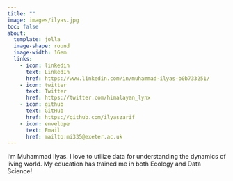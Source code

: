 ```yaml
---
title: ""
image: images/ilyas.jpg
toc: false
about: 
  template: jolla
  image-shape: round
  image-width: 16em
  links:
    - icon: linkedin
      text: LinkedIn
      href: https://www.linkedin.com/in/muhammad-ilyas-b0b733251/
    - icon: twitter
      text: Twitter
      href: https://twitter.com/himalayan_lynx
    - icon: github
      text: GitHub
      href: https://github.com/ilyaszarif
    - icon: envelope
      text: Email
      href: mailto:mi335@exeter.ac.uk
---
```


<!-- ::: {.small-text} -->
I'm Muhammad Ilyas. I love to utilize data for understanding the dynamics of living world. My education has trained me in both Ecology and Data Science!
<!-- ::: -->